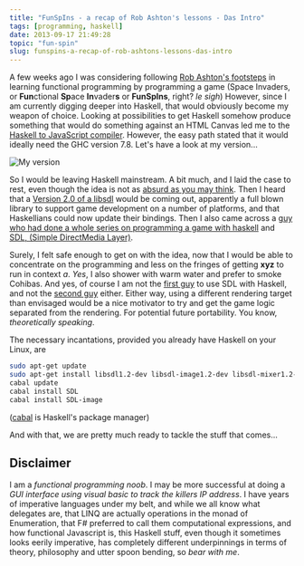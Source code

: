 ```yaml
---
title: "FunSpIns - a recap of Rob Ashton's lessons - Das Intro"
tags: [programming, haskell]
date: 2013-09-17 21:49:28
topic: "fun-spin"
slug: funspins-a-recap-of-rob-ashtons-lessons-das-intro
---
```


<TopicToc topicId="fun-spin" active="FunSpIns - a recap of Rob Ashton's lessons - Das Intro" />

A few weeks ago I was considering following [Rob Ashton's footsteps][1] in learning functional programming by programming a game (Space Invaders, or **Fun**ctional **Sp**ace **In**vader**s** or **FunSpIns**, right? *le sigh*)
However, since I am currently digging deeper into Haskell, that would obviously become my weapon of choice. Looking at possibilities to get Haskell somehow produce something that would do something against an HTML Canvas led me to the [Haskell to JavaScript compiler][2]. However, the easy path stated that it would ideally need the GHC version 7.8. Let's have a look at my version...

![My version](http://i.imgur.com/XKfuMNi.png)

So I would be leaving Haskell mainstream. A bit much, and I laid the case to rest, even though the idea is not as [absurd as you may think][7]. Then I heard that a [Version 2.0 of a libsdl][3] would be coming out, apparently a full blown library to support game development on a number of platforms, and that Haskellians could now update their bindings. Then I also came across a [guy who had done a whole series on programming a game with haskell][4] and [SDL, (Simple DirectMedia Layer)][5]. 

Surely, I felt safe enough to get on with the idea, now that I would be able to concentrate on the programming and less on the fringes of getting **xyz** to run in context *a*. *Yes*, I also shower with warm water and prefer to smoke Cohibas. And yes, of course I am not the [first guy][8] to use SDL with Haskell, and not the [second guy][9] either. Either way, using a different rendering target than envisaged would be a nice motivator to try and get the game logic separated from the rendering. For potential future portability. You know, *theoretically speaking*.

The necessary incantations, provided you already have Haskell on your Linux, are
```bash
sudo apt-get update
sudo apt-get install libsdl1.2-dev libsdl-image1.2-dev libsdl-mixer1.2-dev libsdl-ttf2.0-dev
cabal update
cabal install SDL
cabal install SDL-image
```

([cabal][6] is Haskell's package manager)

And with that, we are pretty much ready to tackle the stuff that comes...

## Disclaimer

I am a _functional programming noob_. I may be more successful at doing a *GUI interface using visual basic to track the killers IP address*. I have years of imperative languages under my belt, and while we all know what delegates are, that LINQ are actually operations in the monad of Enumeration, that F# preferred to call them computational expressions, and how functional Javascript is, this Haskell stuff, even though it sometimes looks eerily imperative, has completely different underpinnings in terms of theory, philosophy and utter spoon bending, so *bear with me*.

  [1]: http://codeofrob.com/entries/learn-functional-programming-with-me---but-rob,-it-needs-to-be-more-composable.html
  [2]: https://github.com/ghcjs/ghcjs#haskell-to-javascript-compiler
  [3]: http://lists.libsdl.org/pipermail/sdl-libsdl.org/2013-August/089854.html
  [4]: http://www.animal-machine.com/blog/2010/04/getting-started-with-sdl-in-haskell/
  [5]: http://www.libsdl.org/
  [6]: http://www.haskell.org/cabal/
  [7]: http://jshaskell.blogspot.de/2012/09/pong.html
  [8]: http://abstractabsurd.blogspot.ch/2008/04/intro-to-sdl-with-haskell.html
  [9]: http://www.animal-machine.com/blog/2010/04/getting-started-with-sdl-in-haskell/
  [10]: http://realfiction.net/tag/fun-spin